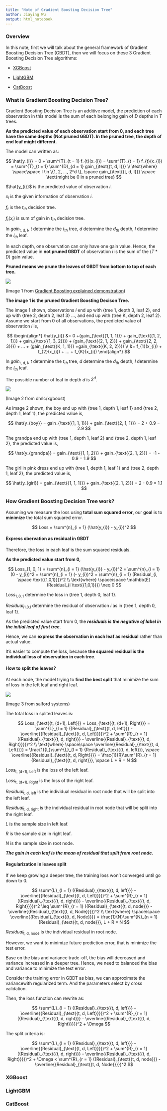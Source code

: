```yaml
---
title: "Note of Gradient Boosting Decision Tree"
author: Jiaying Wu
output: html_notebook
---
```


### Overview

In this note, first we will talk about the general framework of Gradient Boosting Decision Tree (GBDT), then we will focus on these 3 Gradient Boosting Decision Tree algorithms:

* [XGBoost](https://xgboost.readthedocs.io/en/latest/)

* [LightGBM](https://lightgbm.readthedocs.io/en/latest/)

* [CatBoost](https://catboost.ai)


### What is Gradient Boosting Decision Tree?

Gradient Boosting Decision Tree is an additive model,  the prediction of each observation in this model is the sum of each belonging gain of $D$ depths in $T$ trees.

**As the predicted value of each observation start from 0, and each tree have the same depths (Not pruned GBDT). In the pruned tree, the depth of end leaf might different.** 

The model can written as:

$$
\hat{y_{i}} = 0 + \sum^{T}_{t = 1} f_{t}(x_{i}) = \sum^{T}_{t = 1} f_{t}(x_{i}) = \sum^{T}_{t = 1} \sum^{D}_{d = 1} gain_{\text{{t, d, l}}} \\
\text{where} \space\space l \in \{1, 2, ..., 2^d \}, \space gain_{\text{{t, d, l}}} \space \text{might be 0 in a pruned tree}
$$

$\hat{y_{i}}$ is the predicted value of observation $i$.

$x_{i}$ is the given information of observation $i$.

$f_{t}$ is the $t_{th}$ decision tree.

$f_{t}(x_{i})$ is sum of gain in $t_{th}$ decision tree.

In $gain_{\text{{t, d, l}}}$, $t$ determine the $t_{th}$ tree, $d$ determine the $d_{th}$ depth, $l$ determine the $l_{th}$ leaf.

In each depth, one observation can only have one gain value. Hence, the predicted value in **not pruned GBDT** of observation $i$ is the sum of the $(T*D)$ gain value.

**Pruned means we prune the leaves of GBDT from bottom to top of each tree.**

![](http://arogozhnikov.github.io/images/gbdt_attractive_picture.png)

(Image 1 from [Gradient Boosting explained demonstration](http://arogozhnikov.github.io/2016/06/24/gradient_boosting_explained.html))

**The image 1 is the pruned Gradient Boosting Decison Tree.**

The image 1 shown, observations $i$ end up with {tree 1, depth 3, leaf 2}, end up with {tree 2, depth 2, leaf 3} ..., and end up with {tree K, depth 2, leaf 2}. Assume we start from 0 of all observations, the predicted value of observation $i$ is,

$$
\begin{align*}
\hat{y_{i}} &=  0 +(gain_{\text{{1, 1, 1}}} + gain_{\text{{1, 2, 1}}} + gain_{\text{{1, 3, 2}}}) + (gain_{\text{{2, 1, 2}}} + gain_{\text{{2, 2, 3}}}) + ... + (gain_{\text{{K, 1, 1}}} +gain_{\text{{K, 2, 2}}}) \\ 
&= f_{1}(x_{i}) + f_{2}(x_{i}) + ... + f_{K}(x_{i})
\end{align*}
$$

In $gain_{\text{{t, d, l}}}$, $t$ determine the $t_{th}$ tree, $d$ determine the $d_{th}$ depth, $l$ determine the $l_{th}$ leaf.

The possible number of leaf in depth $d$ is $2^{d}$.

![](https://raw.githubusercontent.com/dmlc/web-data/master/xgboost/model/twocart.png)

(Image 2 from dmlc/xgboost)

As image 2 shown, the boy end up with {tree 1, depth 1, leaf 1} and {tree 2, depth 1, leaf 1}, the predicted value is,

$$
\hat{y_{boy}} = gain_{\text{{1, 1, 1}}} + gain_{\text{{2, 1, 1}}} = 2 + 0.9 = 2.9
$$

The grandpa end up with {tree 1, depth 1, leaf 2} and {tree 2, depth 1, leaf 2}, the predicted value is,

$$
\hat{y_{grandpa}} = gain_{\text{{1, 1, 2}}} + gain_{\text{{2, 1, 2}}} = -1 - 0.9 = 1.9
$$

The girl in pink dress end up with {tree 1, depth 1, leaf 1} and {tree 2, depth 1, leaf 2}, the predicted value is,

$$
\hat{y_{girl}} = gain_{\text{{1, 1, 1}}} + gain_{\text{{2, 1, 2}}} = 2 - 0.9 = 1.1
$$


### How Gradient Boosting Decision Tree work?

Assuming we measure the loss using **total sum squared error**, our **goal** is to **minimize** the total sum squared error.

$$
Loss = \sum^{n}_{i = 1} (\hat{y_{i}} - y_{i})^2
$$

#### Express obervation as residual in GBDT

Therefore, the loss in each leaf is the sum squared residuals. 

**As the predicted value start from 0,**

$$
Loss_{1, 0, 1} = \sum^{n}_{i = 1} (\hat{y_{i}} - y_{i})^2 = \sum^{n}_{i = 1} (0 - y_{i})^2 = \sum^{n}_{i = 1} (- y_{i})^2 = \sum^{n}_{i = 1} (Residual_{i, \space \text{{1,0,1}}})^2 \\
\text{where} \space\space \mathbb{E}(Residual_{i \text{{1,0,1}}}) \neq 0
$$

$Loss_{1, 0, 1}$ determine the loss in {tree 1, depth 0, leaf 1}.

$Residual_{i \text{{1,0,1}}}$ determine the residual of observation $i$ as in {tree 1, depth 0, leaf 1}.

As the predicted value start from 0, the ***residuals is the negative of label in the initial leaf of first tree***.

Hence, we can **express the observation in each leaf as residual** rather than actual value. 

It's easier to compute the loss, because **the squared residual is the individual loss of observation in each tree**.


#### How to split the leaves?

At each node, the model trying to **find the best split** that minimize the sum of loss in the left leaf and right leaf.

![](https://www.salford-systems.com/blog/images/site/shapetrees1.jpg)

(Image 3 from salford systems)

The total loss in splited leaves is:

$$
Loss_{\text{{t, (d+1), Left}}} + Loss_{\text{{t, (d+1), Right}}}  = \sum^{L}_{l = 1} ({Residual}_{\text{{t, d, left}}} - \overline{{Residual}_{\text{{t, d, Left}}}})^2 + \sum^{R}_{r = 1} ({Residual}_{\text{{t, d, right}}} - \overline{{Residual}_{\text{{t, d, Right}}}})^2 \\
\text{where} \space\space \overline{{Residual}_{\text{{t, d, Left}}}} = \frac{1}{L}\sum^{L}_{l = 1} {Residual}_{\text{{t, d, left}}}, \space \overline{{Residual}_{\text{{t, d, Right}}}} = \frac{1}{R}\sum^{R}_{r = 1} {Residual}_{\text{{t, d, right}}}, \space L + R = N
$$

$Loss_{\text{{t, (d+1), Left}}}$ is the loss of the left leaf.

$Loss_{\text{{t, (d+1), Right}}}$ is the loss of the right leaf.

${Residual}_{\text{{t, d, left}}}$ is the individual residual in root node that will be split into the left leaf.

${Residual}_{\text{{t, d, right}}}$ is the individual residual in root node that will be split into the right leaf.

$L$ is the sample size in left leaf.

$R$ is the sample size in right leaf.

$N$ is the sample size in root node.

***The gain in each leaf is the mean of residual that split from root node.***


#### Regularization in leaves split

If we keep growing a deeper tree, the training loss won't converged until go down to 0.

$$
\sum^{L}_{l = 1} ({Residual}_{\text{{t, d, left}}} - \overline{{Residual}_{\text{{t, d, Left}}}})^2 + \sum^{R}_{r = 1} ({Residual}_{\text{{t, d, right}}} - \overline{{Residual}_{\text{{t, d, Right}}}})^2 \leq \sum^{R}_{r = 1} ({Residual}_{\text{{t, d, node}}} - \overline{{Residual}_{\text{{t, d, Node}}}})^2 \\
\text{where} \space\space  \overline{{Residual}_{\text{{t, d, Node}}}} = \frac{1}{N}\sum^{N}_{n = 1} {Residual}_{\text{{t, d, node}}}, L + R = N
$$

${Residual}_{\text{{t, d, node}}}$ is the individual residual in root node.

However, we want to minimize future prediction error, that is minimize the test error. 

Base on the bias and variance trade-off, the bias will decreased and variance increased in a deeper tree. Hence, we need to balanced the bias and variance to minimize the test error.

Consider the training error in GBDT as bias, we can approximate the variancewith regularized term. And the parameters select by cross validation.

Then, the loss function can rewrite as:

$$
\sum^{L}_{l = 1} ({Residual}_{\text{{t, d, left}}} - \overline{{Residual}_{\text{{t, d, Left}}}})^2 + \sum^{R}_{r = 1} ({Residual}_{\text{{t, d, right}}} - \overline{{Residual}_{\text{{t, d, Right}}}})^2 + \Omega
$$

The split criteria is:

$$
\sum^{L}_{l = 1} ({Residual}_{\text{{t, d, left}}} - \overline{{Residual}_{\text{{t, d, Left}}}})^2 + \sum^{R}_{r = 1} ({Residual}_{\text{{t, d, right}}} - \overline{{Residual}_{\text{{t, d, Right}}}})^2 + \Omega < \sum^{R}_{r = 1} ({Residual}_{\text{{t, d, node}}} - \overline{{Residual}_{\text{{t, d, Node}}}})^2
$$



### XGBoost








### LightGBM









### CatBoost









